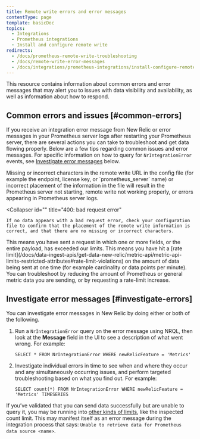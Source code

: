 ```yaml
---
title: Remote write errors and error messages
contentType: page
template: basicDoc
topics:
  - Integrations
  - Prometheus integrations
  - Install and configure remote write
redirects:
  - /docs/prometheus-remote-write-troubleshooting
  - /docs/remote-write-error-messages
  - /docs/integrations/prometheus-integrations/install-configure-remote-write/remote-write-error-messages
---
```


This resource contains information about common errors and error messages that may alert you to issues with data visibility and availability, as well as information about how to respond.

## Common errors and issues [#common-errors]

If you receive an integration error message from New Relic or error messages in your Prometheus server logs after restarting your Prometheus server, there are several actions you can take to troubleshoot and get data flowing properly. Below are a few tips regarding common issues and error messages. For specific information on how to query for `NrIntegrationError` events, see [Investigate error messages](/docs/integrations/prometheus-integrations/install-configure-remote-write/remote-write-errors-error-messages#investigate-errors) below.

<CollapserGroup>
  <Collapser
    id=""
    title="Configuration errors"
  >
    Missing or incorrect characters in the remote write URL in the config file (for example the endpoint, license key, or `prometheus_server` name) or incorrect placement of the information in the file will result in the Prometheus server not starting, remote write not working properly, or errors appearing in Prometheus server logs.
  </Collapser>

  <Collapser
    id=""
    title="400: bad request error"
  >
    If no data appears with a bad request error, check your configuration file to confirm that the placement of the remote write information is correct, and that there are no missing or incorrect characters.
  </Collapser>

  <Collapser title="413: request entity too large error">
    This means you have sent a request in which one or more fields, or the entire payload, has exceeded our limits.
  </Collapser>

  <Collapser title="429: rate limit error">
    This means you have hit a [rate limit](/docs/data-ingest-apis/get-data-new-relic/metric-api/metric-api-limits-restricted-attributes#rate-limit-violations) on the amount of data being sent at one time (for example cardinality or data points per minute). You can troubleshoot by reducing the amount of Prometheus or general metric data you are sending, or by requesting a rate-limit increase.
  </Collapser>
</CollapserGroup>

## Investigate error messages [#investigate-errors]

You can investigate error messages in New Relic by doing either or both of the following.

1. Run a `NrIntegrationError` query on the error message using NRQL, then look at the **Message** field in the UI to see a description of what went wrong. For example:

   ```
   SELECT * FROM NrIntegrationError WHERE newRelicFeature = 'Metrics'
   ```
2. Investigate individual errors in time to see when and where they occur and any simultaneously occurring issues, and perform targeted troubleshooting based on what you find out. For example:

   ```
   SELECT count(*) FROM NrIntegrationError WHERE newRelicFeature = 'Metrics' TIMESERIES
   ```

If you’ve validated that you can send data successfully but are unable to query it, you may be running into [other kinds of limits](/docs/insights/use-insights-ui/manage-account-data/rate-limits-insights), like the inspected count limit. This may manifest itself as an error message during the integration process that says: `Unable to retrieve data for Prometheus data source <name>`.
